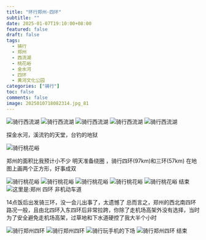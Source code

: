 ```yaml
---
title: "环行郑州·四环"
subtitle: ""
date: 2025-01-07T19:10:00+08:00
featured: false
draft: false
tags:
  - 骑行
  - 郑州
  - 西流湖
  - 桃花峪
  - 金水河
  - 四环
  - 黄河文化公园
categories: ["骑行"]
toc: false
comments: false
image: 2025010718082314.jpg_81
---
```


<Img src="202501071808232.jpg" alt="骑行西流湖" />

<Img src="20250107180823.jpg" alt="骑行西流湖" />

<Img src="202501071808234.jpg" alt="骑行西流湖" />

<Img src="202501071808231.jpg" alt="骑行西流湖" />

<Img src="202501071808235.jpg" alt="骑行西流湖" />

探金水河，溪流钓的天堂，台钓的地狱

<Img src="2025010718082311.jpg" alt="骑行桃花峪" />

郑州的面积比我预计小不少
明天准备绕圈 ，骑行四环(97km)和三环(57km)
在地图上画两个正方形，好事成双

<Img src="202501071808239.jpg" alt="骑行桃花峪" />

<Img src="2025010718082310.jpg" alt="骑行桃花峪" />

<Img src="202501071808236.jpg" alt="骑行桃花峪" />

<Img src="2025010718082312.jpg" alt="骑行桃花峪" />

<Img src="437126116250681548.jpg" alt="骑行桃花峪 结束" exif="false" />

<Img src="2025010718082313.jpg" alt="这里是:郑州 四环 非机动车道" />

14点饭后出发骑三环，没一会儿出事了，太遗憾了
总而言之，郑州的西北南四环路况一般，且由北四环入东四环后非常拉跨，你除了走机场高架外没有选择，当时为了安全避免走机场高架，过草地和下水道硬控了我大半个小时

<Img src="686884765634183642.jpg" alt="骑行郑州四环" />

<Img src="2025010718082314.jpg" alt="骑行郑州四环" />

<Img src="2025010718082315.jpg" alt="骑行玩手机的下场" />

<Img src="746075349627892760.jpg" alt="骑行郑州四环 结束" exif="false" />